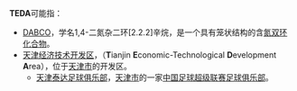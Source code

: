 '''TEDA'''可能指：
*[[DABCO|DABCO]]，学名1,4-二氮杂二环[2.2.2]辛烷，是一个具有笼状结构的含[[氮|氮]][[桥环化合物|双环化合物]]。
*[[天津经济技术开发区|天津经济技术开发区]]，（'''T'''ianjin '''E'''conomic-Technological '''D'''evelopment '''A'''rea），位于[[天津市|天津市]]的开发区。
**[[天津泰达足球俱乐部|天津泰达足球俱乐部]]，[[天津市|天津市]]的一家[[中国足球超级联赛|中国足球超级联赛]][[足球俱乐部|足球俱乐部]]。
{{disambig|Cat=四字拉丁字母缩写消歧义}}